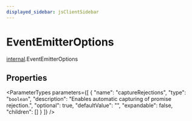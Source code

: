 ```yaml
---
displayed_sidebar: jsClientSidebar
---
```



# EventEmitterOptions

[internal](../../modules/internal.mdx).EventEmitterOptions

## Properties

<ParameterTypes parameters={[
  {
    "name": "captureRejections",
    "type": "`boolean`",
    "description": "Enables automatic capturing of promise rejection.",
    "optional": true,
    "defaultValue": "",
    "expandable": false,
    "children": []
  }
]} />
